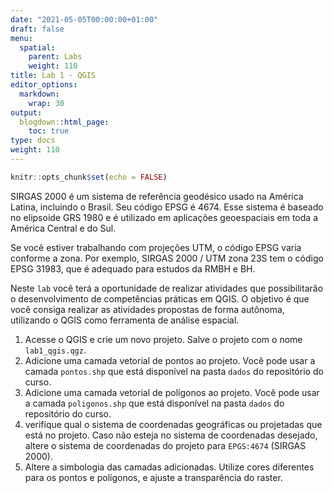 ```yaml
---
date: "2021-05-05T00:00:00+01:00"
draft: false
menu:
  spatial:
    parent: Labs
    weight: 110
title: Lab 1 - QGIS
editor_options: 
  markdown: 
    wrap: 30
output: 
  blogdown::html_page:
    toc: true
type: docs
weight: 110
---
```

```r
knitr::opts_chunk$set(echo = FALSE)
```

SIRGAS 2000 é um sistema de referência geodésico usado na América Latina, incluindo o Brasil. Seu código EPSG é 4674. Esse sistema é baseado no elipsoide GRS 1980 e é utilizado em aplicações geoespaciais em toda a América Central e do Sul.

Se você estiver trabalhando com projeções UTM, o código EPSG varia conforme a zona. Por exemplo, SIRGAS 2000 / UTM zona 23S tem o código EPSG 31983, que é adequado para estudos da RMBH e BH.




Neste `lab` você terá a oportunidade de realizar atividades que possibilitarão o desenvolvimento de competências práticas em QGIS. O objetivo é que você consiga realizar as atividades propostas de forma autônoma, utilizando o QGIS como ferramenta de análise espacial.

1. Acesse o QGIS e crie um novo projeto. Salve o projeto com o nome `lab1_qgis.qgz`.
2. Adicione uma camada vetorial de pontos ao projeto. Você pode usar a camada `pontos.shp` que está disponível na pasta `dados` do repositório do curso.
3. Adicione uma camada vetorial de polígonos ao projeto. Você pode usar a camada `poligonos.shp` que está disponível na pasta `dados` do repositório do curso.
4. verifique qual o sistema de coordenadas geográficas ou projetadas que está no projeto. Caso não esteja no sistema de coordenadas desejado, altere o sistema de coordenadas do projeto para  `EPGS:4674` (SIRGAS 2000).
4. Altere a simbologia das camadas adicionadas. Utilize cores diferentes para os pontos e polígonos, e ajuste a transparência do raster.
